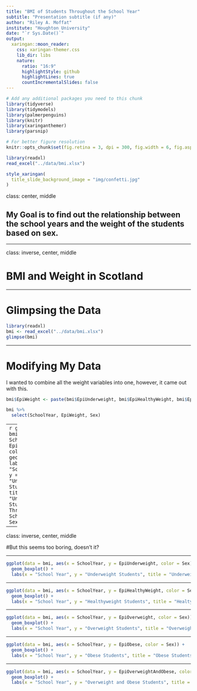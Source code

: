 ```yaml
---
title: "BMI of Students Throughout the School Year"
subtitle: "Presentation subtitle (if any)"
author: "Riley A. Moffat"
institute: "Houghton University"
date: "`r Sys.Date()`"
output:
  xaringan::moon_reader:
    css: xaringan-themer.css
    lib_dir: libs
    nature:
      ratio: "16:9"
      highlightStyle: github
      highlightLines: true
      countIncrementalSlides: false
---
```


```r
# Add any additional packages you need to this chunk
library(tidyverse)
library(tidymodels)
library(palmerpenguins)
library(knitr)
library(xaringanthemer)
library(parsnip)
```

```r
# For better figure resolution
knitr::opts_chunk$set(fig.retina = 3, dpi = 300, fig.width = 6, fig.asp = 0.618, out.width = "80%")
```

```r
library(readxl)
read_excel("../data/bmi.xlsx")
```

```r
style_xaringan(
  title_slide_background_image = "img/confetti.jpg"
)
```


class: center, middle

## My Goal is to find out the relationship between the school years and the weight of the students based on sex.

---

class: inverse, center, middle

# BMI and Weight in Scotland

---

# Glimpsing the Data

```r
library(readxl)
bmi <- read_excel("../data/bmi.xlsx")
glimpse(bmi)
```

---

# Modifying My Data

I wanted to combine all the weight variables into one, however, it came out with this.

```r
bmi$EpiWeight <- paste(bmi$EpiUnderweight, bmi$EpiHealthyWeight, bmi$EpiOverweight, bmi$EpiObese, bmi$EpiOverweightAndObese)

bmi %>%
  select(SchoolYear, EpiWeight, Sex)
```

---
```r
ggplot(data = bmi, aes(x = SchoolYear, y = EpiUnderweight, color = Sex)) +
  geom_point() +
  labs(x = "School Year", y = "Underweight Students", title = "Underweight Students Through the School Year by Sex")
```

---


class: inverse, center, middle

#But this seems too boring, doesn't it?

---

```r
ggplot(data = bmi, aes(x = SchoolYear, y = EpiUnderweight, color = Sex)) +
  geom_boxplot() +
  labs(x = "School Year", y = "Underweight Students", title = "Underweight Students Through the School Year by Sex")
```

---

```r
ggplot(data = bmi, aes(x = SchoolYear, y = EpiHealthyWeight, color = Sex)) +
  geom_boxplot() +
  labs(x = "School Year", y = "Healthyweight Students", title = "Healtyweight Students Through the School Year by Sex")
```

---

```r
ggplot(data = bmi, aes(x = SchoolYear, y = EpiOverweight, color = Sex)) +
  geom_boxplot() +
  labs(x = "School Year", y = "Overweight Students", title = "Overweight Students Through the School Year by Sex")
```

---

```r
ggplot(data = bmi, aes(x = SchoolYear, y = EpiObese, color = Sex)) +
  geom_boxplot() +
  labs(x = "School Year", y = "Obese Students", title = "Obese Students Through the School Year by Sex")
```

---

```r
ggplot(data = bmi, aes(x = SchoolYear, y = EpiOverweightAndObese, color = Sex)) +
  geom_boxplot() +
  labs(x = "School Year", y = "Overweight and Obese Students", title = "Overweight and Obese Students Through the School Year by Sex")
```
